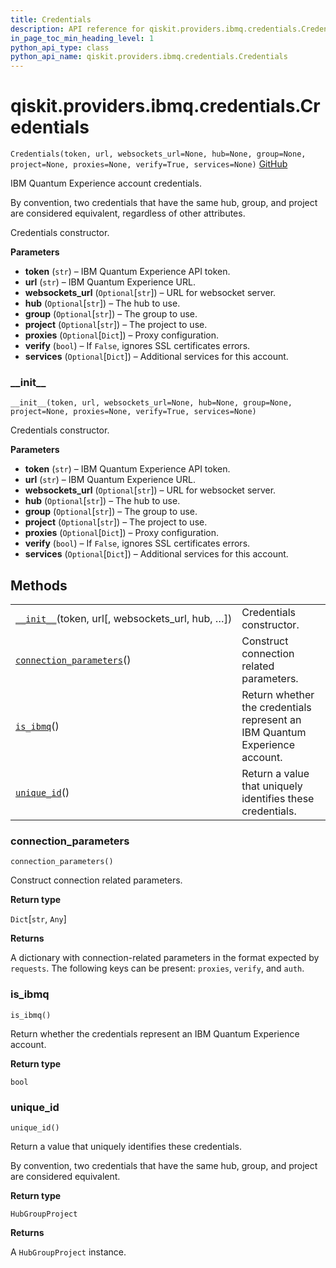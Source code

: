 ```yaml
---
title: Credentials
description: API reference for qiskit.providers.ibmq.credentials.Credentials
in_page_toc_min_heading_level: 1
python_api_type: class
python_api_name: qiskit.providers.ibmq.credentials.Credentials
---
```


<span id="qiskit-providers-ibmq-credentials-credentials" />

# qiskit.providers.ibmq.credentials.Credentials

<span id="qiskit.providers.ibmq.credentials.Credentials" />

`Credentials(token, url, websockets_url=None, hub=None, group=None, project=None, proxies=None, verify=True, services=None)` [GitHub](https://github.com/qiskit/qiskit-ibmq-provider/tree/stable/0.12/qiskit/providers/ibmq/credentials/credentials.py "view source code")

IBM Quantum Experience account credentials.

<Admonition title="Note" type="note">
  By convention, two credentials that have the same hub, group, and project are considered equivalent, regardless of other attributes.
</Admonition>

Credentials constructor.

**Parameters**

*   **token** (`str`) – IBM Quantum Experience API token.
*   **url** (`str`) – IBM Quantum Experience URL.
*   **websockets\_url** (`Optional`\[`str`]) – URL for websocket server.
*   **hub** (`Optional`\[`str`]) – The hub to use.
*   **group** (`Optional`\[`str`]) – The group to use.
*   **project** (`Optional`\[`str`]) – The project to use.
*   **proxies** (`Optional`\[`Dict`]) – Proxy configuration.
*   **verify** (`bool`) – If `False`, ignores SSL certificates errors.
*   **services** (`Optional`\[`Dict`]) – Additional services for this account.

### \_\_init\_\_

<span id="qiskit.providers.ibmq.credentials.Credentials.__init__" />

`__init__(token, url, websockets_url=None, hub=None, group=None, project=None, proxies=None, verify=True, services=None)`

Credentials constructor.

**Parameters**

*   **token** (`str`) – IBM Quantum Experience API token.
*   **url** (`str`) – IBM Quantum Experience URL.
*   **websockets\_url** (`Optional`\[`str`]) – URL for websocket server.
*   **hub** (`Optional`\[`str`]) – The hub to use.
*   **group** (`Optional`\[`str`]) – The group to use.
*   **project** (`Optional`\[`str`]) – The project to use.
*   **proxies** (`Optional`\[`Dict`]) – Proxy configuration.
*   **verify** (`bool`) – If `False`, ignores SSL certificates errors.
*   **services** (`Optional`\[`Dict`]) – Additional services for this account.

## Methods

|                                                                                                                                                                         |                                                                             |
| ----------------------------------------------------------------------------------------------------------------------------------------------------------------------- | --------------------------------------------------------------------------- |
| [`__init__`](#qiskit.providers.ibmq.credentials.Credentials.__init__ "qiskit.providers.ibmq.credentials.Credentials.__init__")(token, url\[, websockets\_url, hub, …])  | Credentials constructor.                                                    |
| [`connection_parameters`](#qiskit.providers.ibmq.credentials.Credentials.connection_parameters "qiskit.providers.ibmq.credentials.Credentials.connection_parameters")() | Construct connection related parameters.                                    |
| [`is_ibmq`](#qiskit.providers.ibmq.credentials.Credentials.is_ibmq "qiskit.providers.ibmq.credentials.Credentials.is_ibmq")()                                           | Return whether the credentials represent an IBM Quantum Experience account. |
| [`unique_id`](#qiskit.providers.ibmq.credentials.Credentials.unique_id "qiskit.providers.ibmq.credentials.Credentials.unique_id")()                                     | Return a value that uniquely identifies these credentials.                  |

### connection\_parameters

<span id="qiskit.providers.ibmq.credentials.Credentials.connection_parameters" />

`connection_parameters()`

Construct connection related parameters.

**Return type**

`Dict`\[`str`, `Any`]

**Returns**

A dictionary with connection-related parameters in the format expected by `requests`. The following keys can be present: `proxies`, `verify`, and `auth`.

### is\_ibmq

<span id="qiskit.providers.ibmq.credentials.Credentials.is_ibmq" />

`is_ibmq()`

Return whether the credentials represent an IBM Quantum Experience account.

**Return type**

`bool`

### unique\_id

<span id="qiskit.providers.ibmq.credentials.Credentials.unique_id" />

`unique_id()`

Return a value that uniquely identifies these credentials.

By convention, two credentials that have the same hub, group, and project are considered equivalent.

**Return type**

`HubGroupProject`

**Returns**

A `HubGroupProject` instance.

